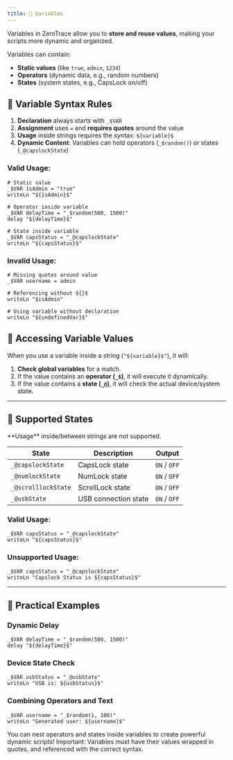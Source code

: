 ```yaml
---
title: 🧩 Variables
---
```



Variables in ZeroTrace allow you to **store and reuse values**, making your scripts more dynamic and organized.

Variables can contain:
- **Static values** (like `true`, `admin`, `1234`)
- **Operators** (dynamic data, e.g., random numbers)
- **States** (system states, e.g., CapsLock on/off)

## 📝 Variable Syntax Rules

1. **Declaration** always starts with `_$VAR`
2. **Assignment** uses `=` and **requires quotes** around the value
3. **Usage** inside strings requires the syntax: `${variable}$`
4. **Dynamic Content**: Variables can hold operators (`_$random()`) or states (`_@capslockState`)

### Valid Usage:
```plaintext
# Static value
_$VAR isAdmin = "true"
writeLn "${isAdmin}$"
```

```
# Operator inside variable
_$VAR delayTime = "_$random(500, 1500)"
delay "${delayTime}$"
```

```
# State inside variable
_$VAR capsStatus = "_@capslockState"
writeLn "${capsStatus}$"
```

### Invalid Usage:
```plaintext
# Missing quotes around value
_$VAR username = admin
```

```
# Referencing without ${}$
writeLn "$isAdmin"
```

```
# Using variable without declaration
writeLn "${undefinedVar}$"
```

## 🎯 Accessing Variable Values

When you use a variable inside a string (`"${variable}$"`), it will:
1. **Check global variables** for a match.
2. If the value contains an **operator (`_$`)**, it will execute it dynamically.
3. If the value contains a **state (`_@`)**, it will check the actual device/system state.

---

## 🔄 Supported States

<Callout type="error">
    **Usage** inside/between strings are not supported.
</Callout>

| State                | Description                    | Output         |
|---------------------|--------------------------------|---------------|
| `_@capslockState`   | CapsLock state                 | `ON` / `OFF`  |
| `_@numlockState`    | NumLock state                  | `ON` / `OFF`  |
| `_@scrolllockState` | ScrollLock state               | `ON` / `OFF`  |
| `_@usbState`        | USB connection state           | `ON` / `OFF`  |

### Valid Usage:
```
_$VAR capsStatus = "_@capslockState"
writeLn "${capsStatus}$"
```

### Unsupported Usage:
```
_$VAR capsStatus = "_@capslockState"
writeLn "Capslock Status is ${capsStatus}$"
```
---

## 🧩 Practical Examples

### Dynamic Delay
```plaintext
_$VAR delayTime = "_$random(500, 1500)"
delay "${delayTime}$"
```

### Device State Check
```plaintext
_$VAR usbStatus = "_@usbState"
writeLn "USB is: ${usbStatus}$"
```

### Combining Operators and Text
```plaintext
_$VAR username = "_$random(1, 100)"
writeLn "Generated user: ${username}$"
```

<Callout type="info">
    You can nest operators and states inside variables to create powerful dynamic scripts!
</Callout>

<Callout type="warn">
    Important: Variables must have their values wrapped in quotes, and referenced with the correct syntax.
</Callout>